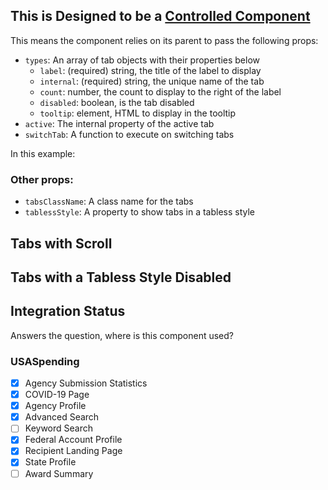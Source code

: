 

<Meta
    title="Tabs"
    component={Tabs}
/>

## This is Designed to be a [Controlled Component](https://reactjs.org/docs/forms.html#controlled-components)
This means the component relies on its parent to pass the following props:
 - `types`: An array of tab objects with their properties below
      - `label`: (required) string, the title of the label to display
      - `internal`: (required) string, the unique name of the tab 
      - `count`: number, the count to display to the right of the label
      - `disabled`: boolean, is the tab disabled
      - `tooltip`: element, HTML to display in the tooltip
 - `active`: The internal property of the active tab
 - `switchTab`: A function to execute on switching tabs

In this example:

### Other props:
 - `tabsClassName`: A class name for the tabs
 - `tablessStyle`: A property to show tabs in a tabless style

## Tabs with Scroll
<Canvas>
    <Story name='Tabs with Scroll'>
      <TabsWrapper>
        <Tabs
        types={[
          {
            internal: 'name',
            label: 'Names',
            count: 22,
          },
          {
            internal: 'dates',
            label: 'Dates',
            count: 33
          },
                    {
            internal: 'cars',
            label: 'Cars',
          },
          {
            internal: 'coffeemugs',
            label: 'Coffee Mugs'
          },
          {
            internal: 'colorado',
            label: 'Colorado'
          },
          {
            internal: 'whistler',
            label: 'Whistler',
            disabled: true
          },
          {
            internal: 'yellowstone',
            label: 'Yellowstone',
            count: 22,
          },
          {
            internal: 'washingtondc',
            label: 'Washington D.C.',
            count: 33
          },
          {
            internal: 'blue',
            label: 'Blue',
          },
          {
            internal: 'purple',
            label: 'Purple'
          },
          {
            internal: 'dinnerware',
            label: 'Dinnerware'
          },
          {
            internal: 'cookware',
            label: 'Cookware'
          }]} />
      </TabsWrapper>
    </Story>
</Canvas>

## Tabs with a Tabless Style Disabled
<Canvas>
    <Story name='Tabless Style'>
      <TabsWrapper>
        <Tabs
        tablessStyle
        types={[
          {
            internal: 'name',
            label: 'Names',
            count: 22
          },
          {
            internal: 'dates',
            label: 'Dates',
            count: 33
          },
                    {
            internal: 'cars',
            label: 'Cars',
            disabled: true
          },
          {
            internal: 'coffeemugs',
            label: 'Coffee Mugs'
          },
          {
            internal: 'colorado',
            label: 'Colorado'
          },
                    {
            internal: 'whistler',
            label: 'Whistler'
          }
        ]} />
      </TabsWrapper>
    </Story>
</Canvas>

<ArgsTable of={Tabs} />

## Integration Status
Answers the question, where is this component used?

### USASpending
- [x] Agency Submission Statistics
- [x] COVID-19 Page
- [x] Agency Profile
- [x] Advanced Search
- [ ] Keyword Search
- [x] Federal Account Profile
- [x] Recipient Landing Page
- [x] State Profile
- [ ] Award Summary